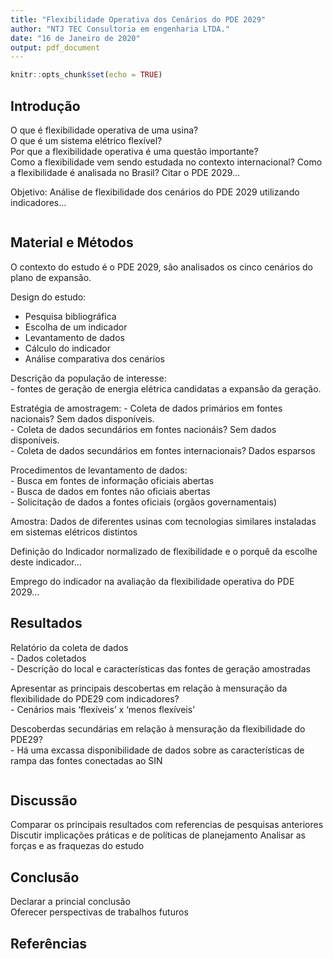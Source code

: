 ```yaml
---
title: "Flexibilidade Operativa dos Cenários do PDE 2029"
author: "NTJ TEC Consultoria em engenharia LTDA."
date: "16 de Janeiro de 2020"
output: pdf_document
---
```


```r
knitr::opts_chunk$set(echo = TRUE)
```


## Introdução

O que é flexibilidade operativa de uma usina?  
O que é um sistema elétrico flexível?  
Por que a flexibilidade operativa é uma questão importante?   
Como a flexibilidade vem sendo estudada no contexto internacional?
Como a flexibilidade é analisada no Brasil? Citar o PDE 2029...  

Objetivo: Análise de flexibilidade dos cenários do PDE 2029 utilizando indicadores...



```r

```

## Material e Métodos


O contexto do estudo é o PDE 2029, são analisados os cinco cenários do plano de expansão.   

Design do estudo:  

* Pesquisa bibliográfica  
* Escolha de um indicador  
* Levantamento de dados  
* Cálculo do indicador  
* Análise comparativa dos cenários  


Descrição da população de interesse:  
- fontes de geração de energia elétrica candidatas a expansão da geração.  

Estratégia de amostragem:
-  Coleta de dados primários em fontes nacionais? Sem dados disponíveis.  
-  Coleta de dados secundários em fontes nacionáis? Sem dados disponíveis.  
-  Coleta de dados secundários em fontes internacionais? Dados esparsos  

Procedimentos de levantamento de dados:  
- Busca em fontes de informação oficiais abertas  
- Busca de dados em fontes não oficiais abertas  
- Solicitação de dados a fontes oficiais (orgãos governamentais)  

Amostra: Dados de diferentes usinas com tecnologias similares instaladas em sistemas elétricos distintos  


Definição do Indicador normalizado de flexibilidade e o porquê da escolhe deste indicador...   

Emprego do indicador na avaliação da flexibilidade operativa do PDE 2029...   


  



## Resultados

Relatório da coleta de dados  
- Dados coletados  
- Descrição do local e características das fontes de geração amostradas  

Apresentar as principais descobertas em relação à mensuração da flexibilidade do PDE29 com indicadores?  
- Cenários mais 'flexíveis' x 'menos flexíveis'  

Descoberdas secundárias em relação à mensuração da flexibilidade do PDE29?  
- Há uma excassa disponibilidade de dados sobre as características de rampa das fontes conectadas ao SIN

```r

```

## Discussão

Comparar os principais resultados com referencias de pesquisas anteriores
Discutir implicações práticas e de políticas de planejamento
Analisar as forças e as fraquezas do estudo



## Conclusão

Declarar a princial conclusão  
Oferecer perspectivas de trabalhos futuros

## Referências


